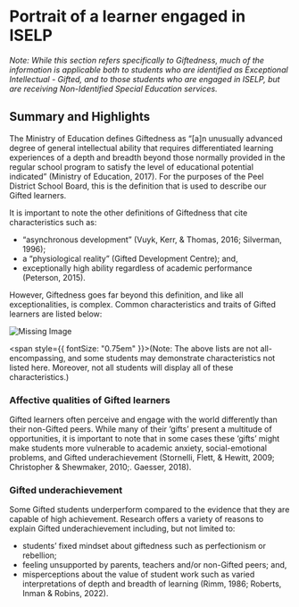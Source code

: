 # Portrait of a learner engaged in ISELP

*Note: While this section refers specifically to Giftedness, much of the information is applicable both to students who are identified as Exceptional Intellectual - Gifted, and to those students who are engaged in ISELP, but are receiving Non-Identified Special Education services.*

## Summary and Highlights

The Ministry of Education defines Giftedness as “[a]n unusually advanced degree of general intellectual ability that requires differentiated learning experiences of a depth and breadth beyond those normally provided in the regular school program to satisfy the level of educational potential indicated” (Ministry of Education, 2017). For the purposes of the Peel District School Board, this is the definition that is used to describe our Gifted learners.

It is important to note the other definitions of Giftedness that cite characteristics such as:

- “asynchronous development” (Vuyk, Kerr, & Thomas, 2016; Silverman, 1996);
- a “physiological reality” (Gifted Development Centre); and,
- exceptionally high ability regardless of academic performance (Peterson, 2015).

However, Giftedness goes far beyond this definition, and like all exceptionalities, is complex. Common characteristics and traits of Gifted learners are listed below:

![Missing Image](/commonCharacteristicsOfGiftedLearners.png)

<span style={{ fontSize: "0.75em" }}>(Note: The above lists are not all-encompassing, and some students may demonstrate characteristics not listed here. Moreover, not all students will display all of these characteristics.)</span>

### Affective qualities of Gifted learners

Gifted learners often perceive and engage with the world differently than their non-Gifted peers. While many of their ‘gifts’ present a multitude of opportunities, it is important to note that in some cases these ‘gifts’ might make students more vulnerable to academic anxiety, social-emotional problems, and Gifted underachievement (Stornelli, Flett, & Hewitt, 2009; Christopher & Shewmaker, 2010;. Gaesser, 2018).

### Gifted underachievement

Some Gifted students underperform compared to the evidence that they are capable of high achievement. Research offers a variety of reasons to explain Gifted underachievement including, but not limited to:

- students’ fixed mindset about giftedness such as perfectionism or rebellion;
- feeling unsupported by parents, teachers and/or non-Gifted peers; and,
- misperceptions about the value of student work such as varied interpretations of depth and breadth of learning (Rimm, 1986; Roberts, Inman & Robins, 2022).